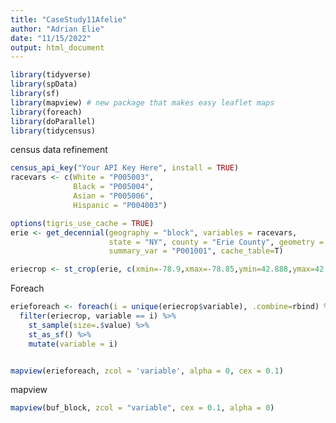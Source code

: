 ```yaml
---
title: "CaseStudy11Afelie"
author: "Adrian Elie"
date: "11/15/2022"
output: html_document
---
```


```r
library(tidyverse)
library(spData)
library(sf)
library(mapview) # new package that makes easy leaflet maps
library(foreach)
library(doParallel)
library(tidycensus)
```

census data refinement
```r
census_api_key("Your API Key Here", install = TRUE)
racevars <- c(White = "P005003", 
              Black = "P005004", 
              Asian = "P005006", 
              Hispanic = "P004003")

options(tigris_use_cache = TRUE)
erie <- get_decennial(geography = "block", variables = racevars, 
                      state = "NY", county = "Erie County", geometry = TRUE,
                      summary_var = "P001001", cache_table=T)

eriecrop <- st_crop(erie, c(xmin=-78.9,xmax=-78.85,ymin=42.888,ymax=42.92))
```

Foreach

```r
erieforeach <- foreach(i = unique(eriecrop$variable), .combine=rbind) %do%
  filter(eriecrop, variable == i) %>%
    st_sample(size=.$value) %>%
    st_as_sf() %>%
    mutate(variable = i)


mapview(erieforeach, zcol = 'variable', alpha = 0, cex = 0.1)
```

mapview
```r
mapview(buf_block, zcol = "variable", cex = 0.1, alpha = 0)
```
